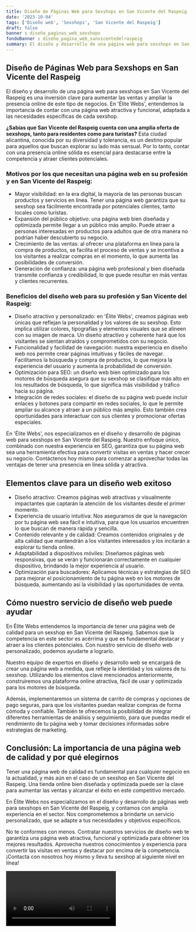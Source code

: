 ```yaml
---
title: Diseño de Páginas Web para Sexshops en San Vicente del Raspeig
date: '2023-10-04'
tags: ['Diseño web', 'Sexshops', 'San Vicente del Raspeig']
draft: false
banner : diseño_paginas_web_sexshops
fondoBanner : diseño_pagina_web_sanvicentedelraspeig
summary: El diseño y desarrollo de una página web para sexshops en San Vicente del Raspeig es una inversión clave para aumentar las ventas y ampliar la presencia online de este tipo de negocios. En 'Élite Webs', entendemos la importancia de contar con una página web atractiva y funcional, adaptada a las necesidades específicas de cada sexshop.
---
```


## Diseño de Páginas Web para Sexshops en San Vicente del Raspeig

El diseño y desarrollo de una página web para sexshops en San Vicente del Raspeig es una inversión clave para aumentar las ventas y ampliar la presencia online de este tipo de negocios. En 'Élite Webs', entendemos la importancia de contar con una página web atractiva y funcional, adaptada a las necesidades específicas de cada sexshop.

**¿Sabías que San Vicente del Raspeig cuenta con una amplia oferta de sexshops, tanto para residentes como para turistas?** Esta ciudad alicantina, conocida por su diversidad y tolerancia, es un destino popular para aquellos que buscan explorar su lado más sensual. Por lo tanto, contar con una presencia online sólida es esencial para destacarse entre la competencia y atraer clientes potenciales.

### Motivos por los que necesitan una página web en su profesión y en San Vicente del Raspeig:

- Mayor visibilidad: en la era digital, la mayoría de las personas buscan productos y servicios en línea. Tener una página web garantiza que su sexshop sea fácilmente encontrada por potenciales clientes, tanto locales como turistas.
- Expansión del público objetivo: una página web bien diseñada y optimizada permite llegar a un público más amplio. Puede atraer a personas interesadas en productos para adultos que de otra manera no podrían haber descubierto su negocio.
- Crecimiento de las ventas: al ofrecer una plataforma en línea para la compra de productos, se facilita el proceso de ventas y se incentiva a los visitantes a realizar compras en el momento, lo que aumenta las posibilidades de conversión.
- Generación de confianza: una página web profesional y bien diseñada transmite confianza y credibilidad, lo que puede resultar en más ventas y clientes recurrentes.

### Beneficios del diseño web para su profesión y San Vicente del Raspeig:

- Diseño atractivo y personalizado: en 'Élite Webs', creamos páginas web únicas que reflejan la personalidad y los valores de su sexshop. Esto implica utilizar colores, tipografías y elementos visuales que se alineen con su imagen de marca. Un diseño atractivo y coherente hará que los visitantes se sientan atraídos y comprometidos con su negocio.
- Funcionalidad y facilidad de navegación: nuestra experiencia en diseño web nos permite crear páginas intuitivas y fáciles de navegar. Facilitamos la búsqueda y compra de productos, lo que mejora la experiencia del usuario y aumenta la probabilidad de conversión.
- Optimización para SEO: un diseño web bien optimizado para los motores de búsqueda asegura que su sexshop se clasifique más alto en los resultados de búsqueda, lo que significa más visibilidad y tráfico hacia su página.
- Integración de redes sociales: el diseño de su página web puede incluir enlaces y botones para compartir en redes sociales, lo que le permite ampliar su alcance y atraer a un público más amplio. Esto también crea oportunidades para interactuar con sus clientes y promocionar ofertas especiales.

En 'Élite Webs', nos especializamos en el diseño y desarrollo de páginas web para sexshops en San Vicente del Raspeig. Nuestro enfoque único, combinado con nuestra experiencia en SEO, garantiza que su página web sea una herramienta efectiva para convertir visitas en ventas y hacer crecer su negocio. Contáctenos hoy mismo para comenzar a aprovechar todas las ventajas de tener una presencia en línea sólida y atractiva.

<GifSeo />

<Cta />

## Elementos clave para un diseño web exitoso

- Diseño atractivo: Creamos páginas web atractivas y visualmente impactantes que captarán la atención de los visitantes desde el primer momento.
- Experiencia de usuario intuitiva: Nos aseguramos de que la navegación por tu página web sea fácil e intuitiva, para que los usuarios encuentren lo que buscan de manera rápida y sencilla.
- Contenido relevante y de calidad: Creamos contenidos originales y de alta calidad que mantendrán a los visitantes interesados y los incitarán a explorar tu tienda online.
- Adaptabilidad a dispositivos móviles: Diseñamos páginas web responsivas, que se verán y funcionarán correctamente en cualquier dispositivo, brindando la mejor experiencia al usuario.
- Optimización para buscadores: Aplicamos técnicas y estrategias de SEO para mejorar el posicionamiento de tu página web en los motores de búsqueda, aumentando así la visibilidad y las oportunidades de venta.

## Cómo nuestro servicio de diseño web puede ayudar

En Élite Webs entendemos la importancia de tener una página web de calidad para un sexshop en San Vicente del Raspeig. Sabemos que la competencia en este sector es acérrima y que es fundamental destacar y atraer a los clientes potenciales. Con nuestro servicio de diseño web personalizado, podemos ayudarte a lograrlo.

Nuestro equipo de expertos en diseño y desarrollo web se encargará de crear una página web a medida, que refleje la identidad y los valores de tu sexshop. Utilizando los elementos clave mencionados anteriormente, construiremos una plataforma online atractiva, fácil de usar y optimizada para los motores de búsqueda.

Además, implementaremos un sistema de carrito de compras y opciones de pago seguras, para que los visitantes puedan realizar compras de forma cómoda y confiable. También te ofrecemos la posibilidad de integrar diferentes herramientas de análisis y seguimiento, para que puedas medir el rendimiento de tu página web y tomar decisiones informadas sobre estrategias de marketing.

## Conclusión: La importancia de una página web de calidad y por qué elegirnos

Tener una página web de calidad es fundamental para cualquier negocio en la actualidad, y más aún en el caso de un sexshop en San Vicente del Raspeig. Una tienda online bien diseñada y optimizada puede ser la clave para aumentar las ventas y alcanzar el éxito en este competitivo mercado.

En Élite Webs nos especializamos en el diseño y desarrollo de páginas web para sexshops en San Vicente del Raspeig, y contamos con amplia experiencia en el sector. Nos comprometemos a brindarte un servicio personalizado, que se adapte a tus necesidades y objetivos específicos.

No te conformes con menos. Contratar nuestros servicios de diseño web te garantiza una página web atractiva, funcional y optimizada para obtener los mejores resultados. Aprovecha nuestros conocimientos y experiencia para convertir las visitas en ventas y destacar por encima de la competencia. ¡Contacta con nosotros hoy mismo y lleva tu sexshop al siguiente nivel en línea!

<Video />

<CtaBot job='Sexshops' city='San Vicente del Raspeig'/>

<Gmaps query='San Vicente del Raspeig+españa+maps' />